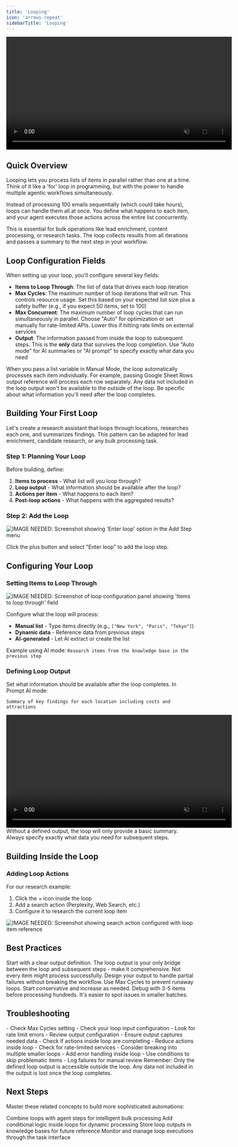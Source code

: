 ```yaml
---
title: 'Looping'
icon: 'arrows-repeat'
sidebarTitle: 'Looping'
---
```


<div style={{ display: 'flex', justifyContent: 'center', margin: '2rem 0' }}>
  <div className="video-card">
    <video
      src="https://lindy-docs-content.nyc3.digitaloceanspaces.com/Looping.mp4"
      width="600"
      autoPlay
      muted
      loop
      playsInline
      style={{ display: 'block', width: '100%', borderRadius: '16px' }}
    />
  </div>
</div>

## Quick Overview

Looping lets you process lists of items in parallel rather than one at a time. Think of it like a 'for' loop in programming, but with the power to handle multiple agentic workflows simultaneously.

Instead of processing 100 emails sequentially (which could take hours), loops can handle them all at once. You define what happens to each item, and your agent executes those actions across the entire list concurrently.

This is essential for bulk operations like lead enrichment, content processing, or research tasks. The loop collects results from all iterations and passes a summary to the next step in your workflow.



## Loop Configuration Fields

When setting up your loop, you'll configure several key fields:

- **Items to Loop Through**: The list of data that drives each loop iteration
- **Max Cycles**: The maximum number of loop iterations that will run. This controls resource usage. Set this based on your expected list size plus a safety buffer (e.g., if you expect 50 items, set to 100)
- **Max Concurrent**: The maximum number of loop cycles that can run simultaneously in parallel. Choose "Auto" for optimization or set manually for rate-limited APIs. Lower this if hitting rate limits on external services
- **Output**: The information passed from inside the loop to subsequent steps. This is the **only** data that survives the loop completion. Use "Auto mode" for AI summaries or "AI prompt" to specify exactly what data you need

<Tip>
When you pass a list variable in Manual Mode, the loop automatically processes each item individually. For example, passing Google Sheet Rows output reference will process each row separately.
</Tip>

<Warning>
Any data not included in the loop output won't be available to the outside of the loop. Be specific about what information you'll need after the loop completes.
</Warning>

## Building Your First Loop

Let's create a research assistant that loops through locations, researches each one, and summarizes findings. This pattern can be adapted for lead enrichment, candidate research, or any bulk processing task.

### Step 1: Planning Your Loop

Before building, define:
1. **Items to process** - What list will you loop through?
2. **Loop output** - What information should be available after the loop?
3. **Actions per item** - What happens to each item?
4. **Post-loop actions** - What happens with the aggregated results?

### Step 2: Add the Loop

<Frame>
  <img src="/lindy-brand-assets/add_step_enter_loop.png" alt="IMAGE NEEDED: Screenshot showing 'Enter loop' option in the Add Step menu" />
</Frame>

Click the plus button and select "Enter loop" to add the loop step.


## Configuring Your Loop

### Setting Items to Loop Through

<Frame>
  <img src="/lindy-brand-assets/loop-items-configuration.png" alt="IMAGE NEEDED: Screenshot of loop configuration panel showing 'Items to loop through' field" />
</Frame>

Configure what the loop will process:
- **Manual list** - Type items directly (e.g., `["New York", "Paris", "Tokyo"]`)
- **Dynamic data** - Reference data from previous steps
- **AI-generated** - Let AI extract or create the list

Example using AI mode: `Research items from the knowledge base in the previous step`

### Defining Loop Output

Set what information should be available after the loop completes. In Prompt AI mode:

```
Summary of key findings for each location including costs and attractions
```
<div style={{ display: 'flex', justifyContent: 'center', margin: '2rem 0' }}>
  <div className="video-card">
    <video
      src="/lindy-brand-assets/loop-output-configuration.mp4"
      width="600"
      autoPlay
      muted
      loop
      playsInline
      style={{ display: 'block', width: '100%', borderRadius: '16px' }}
    />
  </div>
</div>

<Tip>
Without a defined output, the loop will only provide a basic summary. Always specify exactly what data you need for subsequent steps.
</Tip>


## Building Inside the Loop

### Adding Loop Actions

For our research example:
1. Click the + icon inside the loop
2. Add a search action (Perplexity, Web Search, etc.)
3. Configure it to research the current loop item

<Frame>
  <img src="/lindy-brand-assets/loop-search-configuration.png" alt="IMAGE NEEDED: Screenshot showing search action configured with loop item reference" />
</Frame>


## Best Practices

<AccordionGroup>
  <Accordion title="Design Efficient Loops">
    Start with a clear output definition. The loop output is your only bridge between the loop and subsequent steps - make it comprehensive.
  </Accordion>
  
  <Accordion title="Handle Errors Gracefully">
    Not every item might process successfully. Design your output to handle partial failures without breaking the workflow.
  </Accordion>
  
  <Accordion title="Set Reasonable Limits">
    Use Max Cycles to prevent runaway loops. Start conservative and increase as needed.
  </Accordion>
  <Accordion title="Test with Small Lists">
    Debug with 3-5 items before processing hundreds. It's easier to spot issues in smaller batches.
  </Accordion>
</AccordionGroup>


## Troubleshooting

<AccordionGroup>
  <Accordion title="Loop Not Processing All Items">
    - Check Max Cycles setting
    - Check your loop input configuration
    - Look for rate limit errors
  </Accordion>
  
  <Accordion title="Missing Data After Loop">
    - Review output configuration
    - Ensure output captures needed data
    - Check if actions inside loop are completing
  </Accordion>
  
  <Accordion title="Slow Performance">
    - Reduce actions inside loop
    - Check for rate-limited services
    - Consider breaking into multiple smaller loops
  </Accordion>
  
  <Accordion title="Errors in Specific Items">
    - Add error handling inside loop
    - Use conditions to skip problematic items
    - Log failures for manual review
  </Accordion>
</AccordionGroup>

<Warning>
Remember: Only the defined loop output is accessible outside the loop. Any data not included in the output is lost once the loop completes.
</Warning>


## Next Steps

Master these related concepts to build more sophisticated automations:

<CardGroup cols={2}>
  <Card title="Agent Steps" href="/fundamentals/lindy-101/ai-agents" icon="brain-circuit">
Combine loops with agent steps for intelligent bulk processing
  </Card>
  <Card title="Conditions" href="/fundamentals/lindy-101/conditions" icon="network-wired">
    Add conditional logic inside loops for dynamic processing
  </Card>
  <Card title="Knowledge Base" href="/fundamentals/lindy-101/knowledge-base" icon="database">
    Store loop outputs in knowledge bases for future reference
  </Card>
  <Card title="Tasks" href="/fundamentals/lindy-101/tasks" icon="book">
    Monitor and manage loop executions through the task interface
  </Card>
</CardGroup>